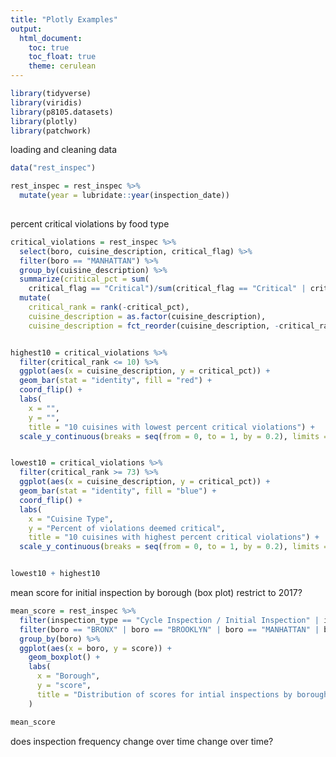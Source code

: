 ```yaml
---
title: "Plotly Examples"
output: 
  html_document:
    toc: true
    toc_float: true
    theme: cerulean
---
```


```r
library(tidyverse)
library(viridis)
library(p8105.datasets)
library(plotly)
library(patchwork)
```


loading and cleaning data
```r
data("rest_inspec") 

rest_inspec = rest_inspec %>% 
  mutate(year = lubridate::year(inspection_date))
  
```


percent critical violations by food type
```r
critical_violations = rest_inspec %>% 
  select(boro, cuisine_description, critical_flag) %>% 
  filter(boro == "MANHATTAN") %>% 
  group_by(cuisine_description) %>% 
  summarize(critical_pct = sum(
    critical_flag == "Critical")/sum(critical_flag == "Critical" | critical_flag == "Not Critical")) %>% 
  mutate(
    critical_rank = rank(-critical_pct),
    cuisine_description = as.factor(cuisine_description),
    cuisine_description = fct_reorder(cuisine_description, -critical_rank))


highest10 = critical_violations %>% 
  filter(critical_rank <= 10) %>% 
  ggplot(aes(x = cuisine_description, y = critical_pct)) +
  geom_bar(stat = "identity", fill = "red") +
  coord_flip() +
  labs(
    x = "",
    y = "",
    title = "10 cuisines with lowest percent critical violations") +
  scale_y_continuous(breaks = seq(from = 0, to = 1, by = 0.2), limits = c(0, 1))


lowest10 = critical_violations %>% 
  filter(critical_rank >= 73) %>% 
  ggplot(aes(x = cuisine_description, y = critical_pct)) +
  geom_bar(stat = "identity", fill = "blue") +
  coord_flip() +
  labs(
    x = "Cuisine Type",
    y = "Percent of violations deemed critical",
    title = "10 cuisines with highest percent critical violations") +
  scale_y_continuous(breaks = seq(from = 0, to = 1, by = 0.2), limits = c(0, 1))


lowest10 + highest10
```


mean score for initial inspection by borough (box plot)
restrict to 2017?
```r
mean_score = rest_inspec %>% 
  filter(inspection_type == "Cycle Inspection / Initial Inspection" | inspection_type == "Administrative Miscellaneous / Initial Inspection") %>% 
  filter(boro == "BRONX" | boro == "BROOKLYN" | boro == "MANHATTAN" | boro == "QUEENS" | boro == "STATEN ISLAND") %>% 
  group_by(boro) %>% 
  ggplot(aes(x = boro, y = score)) +
    geom_boxplot() +
    labs(
      x = "Borough",
      y = "score",
      title = "Distribution of scores for intial inspections by borough"
    )

mean_score
```



does inspection frequency change over time change over time?

```r

```











